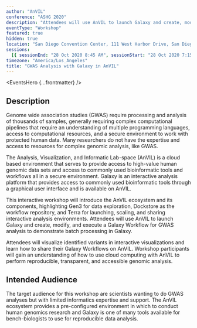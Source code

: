 ```yaml
---
author: "AnVIL"
conference: "ASHG 2020"
description: "Attendees will use AnVIL to launch Galaxy and create, modify, and execute a Galaxy Workflow for GWAS analysis to demonstrate batch processing in Galaxy."
eventType: "Workshop"
featured: true
hidden: true
location: "San Diego Convention Center, 111 West Harbor Drive, San Diego, CA 92101"
sessions:
  [{ sessionEnd: "28 Oct 2020 8:45 AM", sessionStart: "28 Oct 2020 7:15 AM" }]
timezone: "America/Los_Angeles"
title: "GWAS Analysis with Galaxy in AnVIL"
---
```


<EventsHero {...frontmatter} />

## Description

Genome wide association studies (GWAS) require processing and analysis of thousands of samples, generally requiring complex computational pipelines that require an understanding of multiple programming languages, access to computational resources, and a secure environment to work with protected human data. Many researchers do not have the expertise and access to resources for complex genomic analysis, like GWAS.

The Analysis, Visualization, and Informatic Lab-space (AnVIL) is a cloud based environment that serves to provide access to high-value human genomic data sets and access to commonly used bioinformatic tools and workflows all in a secure environment. Galaxy is an interactive analysis platform that provides access to commonly used bioinformatic tools through a graphical user interface and is available on AnVIL.

This interactive workshop will introduce the AnVIL ecosystem and its components, highlighting Gen3 for data exploration, Dockstore as the workflow repository, and Terra for launching, scaling, and sharing interactive analysis environments. Attendees will use AnVIL to launch Galaxy and create, modify, and execute a Galaxy Workflow for GWAS analysis to demonstrate batch processing in Galaxy.

Attendees will visualize identified variants in interactive visualizations and learn how to share their Galaxy Workflows on AnVIL. Workshop participants will gain an understanding of how to use cloud computing with AnVIL to perform reproducible, transparent, and accessible genomic analysis.

## Intended Audience

The target audience for this workshop are scientists wanting to do GWAS analyses but with limited informatics expertise and support. The AnVIL ecosystem provides a pre-configured environment in which to conduct human genomics research and Galaxy is one of many tools available for bench-biologists to use for reproducible data analysis.
